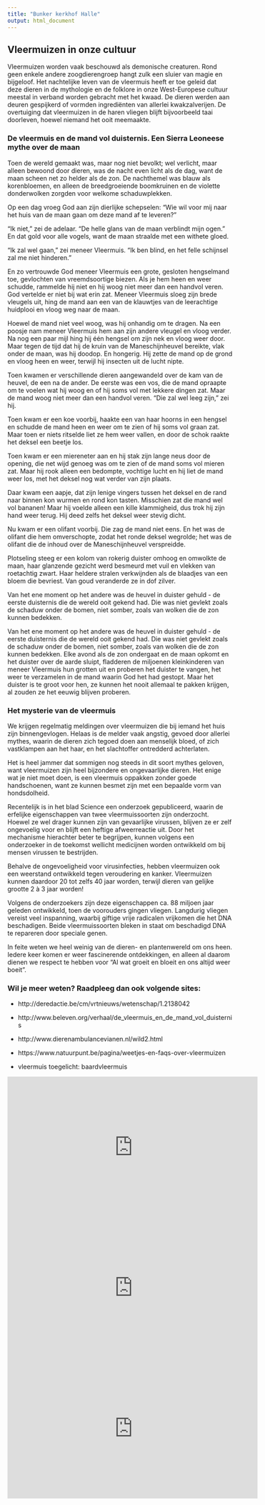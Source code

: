 ```yaml
---
title: "Bunker kerkhof Halle"
output: html_document
---
```


## Vleermuizen in onze cultuur

Vleermuizen worden vaak beschouwd als demonische creaturen. Rond geen enkele andere zoogdierengroep hangt zulk een sluier van magie en bijgeloof. Het nachtelijke leven van de vleermuis heeft er toe geleid dat deze dieren in de mythologie en de folklore in onze West-Europese cultuur meestal in verband worden gebracht met het kwaad. De dieren werden aan deuren gespijkerd of vormden ingrediënten van allerlei kwakzalverijen. De overtuiging dat vleermuizen in de haren vliegen blijft bijvoorbeeld taai doorleven, hoewel niemand het ooit meemaakte.


### De vleermuis en de mand vol duisternis. Een Sierra Leoneese mythe over de maan

Toen de wereld gemaakt was, maar nog niet bevolkt; wel verlicht, maar alleen bewoond door dieren, was de nacht even licht als de dag, want de maan scheen net zo helder als de zon. De nachthemel was blauw als korenbloemen, en alleen de breedgroeiende boomkruinen en de violette donderwolken zorgden voor welkome schaduwplekken.

Op een dag vroeg God aan zijn dierlijke schepselen: "Wie wil voor mij naar het huis van de maan gaan om deze mand af te leveren?"

"Ik niet," zei de adelaar. "De helle glans van de maan verblindt mijn ogen." En dat gold voor alle vogels, want de maan straalde met een withete gloed.

"Ik zal wel gaan," zei meneer Vleermuis. "Ik ben blind, en het felle schijnsel zal me niet hinderen."

En zo vertrouwde God meneer Vleermuis een grote, gesloten hengselmand toe, gevlochten van vreemdsoortige biezen. Als je hem heen en weer schudde, rammelde hij niet en hij woog niet meer dan een handvol veren. God vertelde er niet bij wat erin zat. Meneer Vleermuis sloeg zijn brede vleugels uit, hing de mand aan een van de klauwtjes van de leerachtige huidplooi en vloog weg naar de maan.

Hoewel de mand niet veel woog, was hij onhandig om te dragen. Na een poosje nam meneer Vleermuis hem aan zijn andere vleugel en vloog verder. Na nog een paar mijl hing hij één hengsel om zijn nek en vloog weer door. Maar tegen de tijd dat hij de kruin van de Maneschijnheuvel bereikte, vlak onder de maan, was hij doodop. En hongerig. Hij zette de mand op de grond en vloog heen en weer, terwijl hij insecten uit de lucht nipte.

Toen kwamen er verschillende dieren aangewandeld over de kam van de heuvel, de een na de ander. De eerste was een vos, die de mand opraapte om te voelen wat hij woog en of hij soms vol met lekkere dingen zat. Maar de mand woog niet meer dan een handvol veren. "Die zal wel leeg zijn," zei hij.

Toen kwam er een koe voorbij, haakte een van haar hoorns in een hengsel en schudde de mand heen en weer om te zien of hij soms vol graan zat. Maar toen er niets ritselde liet ze hem weer vallen, en door de schok raakte het deksel een beetje los.

Toen kwam er een miereneter aan en hij stak zijn lange neus door de opening, die net wijd genoeg was om te zien of de mand soms vol mieren zat. Maar hij rook alleen een bedompte, vochtige lucht en hij liet de mand weer los, met het deksel nog wat verder van zijn plaats.

Daar kwam een aapje, dat zijn lenige vingers tussen het deksel en de rand naar binnen kon wurmen en rond kon tasten. Misschien zat die mand wel vol bananen! Maar hij voelde alleen een kille klammigheid, dus trok hij zijn hand weer terug. Hij deed zelfs het deksel weer stevig dicht.

Nu kwam er een olifant voorbij. Die zag de mand niet eens. En het was de olifant die hem omverschopte, zodat het ronde deksel wegrolde; het was de olifant die de inhoud over de Maneschijnheuvel verspreidde.

Plotseling steeg er een kolom van rokerig duister omhoog en omwolkte de maan, haar glanzende gezicht werd besmeurd met vuil en vlekken van roetachtig zwart. Haar heldere stralen verkwijnden als de blaadjes van een bloem die bevriest. Van goud veranderde ze in dof zilver.

Van het ene moment op het andere was de heuvel in duister gehuld - de eerste duisternis die de wereld ooit gekend had. Die was niet gevlekt zoals de schaduw onder de bomen, niet somber, zoals van wolken die de zon kunnen bedekken. 

Van het ene moment op het andere was de heuvel in duister gehuld - de eerste duisternis die de wereld ooit gekend had. Die was niet gevlekt zoals de schaduw onder de bomen, niet somber, zoals van wolken die de zon kunnen bedekken. Elke avond als de zon ondergaat en de maan opkomt en het duister over de aarde sluipt, fladderen de miljoenen kleinkinderen van meneer Vleermuis hun grotten uit en proberen het duister te vangen, het weer te verzamelen in de mand waarin God het had gestopt. Maar het duister is te groot voor hen, ze kunnen het nooit allemaal te pakken krijgen, al zouden ze het eeuwig blijven proberen.

### Het mysterie van de vleermuis

We krijgen regelmatig meldingen over vleermuizen die bij iemand het huis zijn binnengevlogen. Helaas is de melder vaak angstig, gevoed door allerlei mythes, waarin de dieren zich tegoed doen aan menselijk bloed, of zich vastklampen aan het haar, en het slachtoffer ontredderd achterlaten.

Het is heel jammer dat sommigen nog steeds in dit soort mythes geloven, want vleermuizen zijn heel bijzondere en ongevaarlijke dieren. Het enige wat je niet moet doen, is een vleermuis oppakken zonder goede handschoenen, want ze kunnen besmet zijn met een bepaalde vorm van hondsdolheid.

Recentelijk is in het blad Science een onderzoek gepubliceerd, waarin de erfelijke eigenschappen van twee vleermuissoorten zijn onderzocht. Hoewel ze wel drager kunnen zijn van gevaarlijke virussen, blijven ze er zelf ongevoelig voor en blijft een heftige afweerreactie uit. Door het mechanisme hierachter beter te begrijpen, kunnen volgens een onderzoeker in de toekomst wellicht medicijnen worden ontwikkeld om bij mensen virussen te bestrijden.

Behalve de ongevoeligheid voor virusinfecties, hebben vleermuizen ook een weerstand ontwikkeld tegen veroudering en kanker. Vleermuizen kunnen daardoor 20 tot zelfs 40 jaar worden, terwijl dieren van gelijke grootte 2 à 3 jaar worden!

Volgens de onderzoekers zijn deze eigenschappen ca. 88 miljoen jaar geleden ontwikkeld, toen de voorouders gingen vliegen. Langdurig vliegen vereist veel inspanning, waarbij giftige vrije radicalen vrijkomen die het DNA beschadigen. Beide vleermuissoorten bleken in staat om beschadigd DNA te repareren door speciale genen.

In feite weten we heel weinig van de dieren- en plantenwereld om ons heen. Iedere keer komen er weer fascinerende ontdekkingen, en alleen al daarom dienen we respect te hebben voor "Al wat groeit en bloeit en ons altijd weer boeit".

### Wil je meer weten? Raadpleeg dan ook volgende sites:

- http://deredactie.be/cm/vrtnieuws/wetenschap/1.2138042
- http://www.beleven.org/verhaal/de_vleermuis_en_de_mand_vol_duisternis
- http://www.dierenambulancevianen.nl/wild2.html
- https://www.natuurpunt.be/pagina/weetjes-en-faqs-over-vleermuizen




- vleermuis toegelicht: baardvleermuis

<iframe width="560" height="315" src="https://www.youtube-nocookie.com/embed/bAvoz_ofoeo?showinfo=0" frameborder="0" allowfullscreen></iframe>

<iframe width="560" height="315" src="https://www.youtube-nocookie.com/embed/5EvDx1DpOeY?showinfo=0" frameborder="0" allowfullscreen></iframe>

<iframe width="560" height="315" src="https://www.youtube-nocookie.com/embed/el9RJL72vRA?showinfo=0" frameborder="0" allowfullscreen></iframe>

